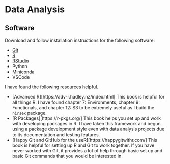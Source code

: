 # Data Analysis

## Software

Download and follow installation instructions for the following software:

- [Git]
- [R]
- [RStudio]
- Python
- Miniconda
- VSCode

[Git]: https://git-scm.com/downloads
[R]: https://posit.co/download/rstudio-desktop/
[RStudio]: https://posit.co/download/rstudio-desktop/


I have found the following resources helpful. 

- [Advanced R][https://adv-r.hadley.nz/index.html]
This book is helpful for all things R. I have found chapter 7: Environments, chapter 9: Functionals, and chapter 12: S3 to be extremely useful as I build the `nirsex` package. 
- [R Packages][https://r-pkgs.org/]
This book helps you set up and work with developing packages in R. I have taken this framework and begun using a package development style even with data analysis projects due to its documentation and testing features. 
- [Happy Git and GitHub for the useR][https://happygitwithr.com/]
This book is helpful for setting up R and Git to work together. If you have never worked with Git, it provides a lot of help through basic set up and basic Git commands that you would be interested in. 

